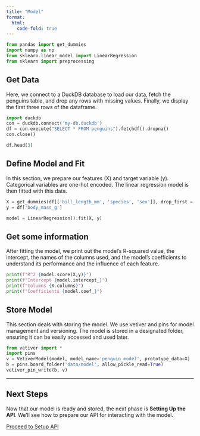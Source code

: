 ```yaml
---
title: "Model"
format:
  html:
    code-fold: true
---
```



```python
from pandas import get_dummies
import numpy as np
from sklearn.linear_model import LinearRegression
from sklearn import preprocessing
```

## Get Data
Here, we connect to a DuckDB database to load our data, fetch the penguins table, and drop any rows with missing values. Finally, we display the first three rows of the dataframe.

```python
import duckdb
con = duckdb.connect('my-db.duckdb')
df = con.execute("SELECT * FROM penguins").fetchdf().dropna()
con.close()

df.head(3)
```

## Define Model and Fit
In this section, we prepare our features (X) and target variable (y). Categorical variables are one-hot encoded. The linear regression model is then fitted with this data.

```python
X = get_dummies(df[['bill_length_mm', 'species', 'sex']], drop_first = True)
y = df['body_mass_g']

model = LinearRegression().fit(X, y)
```

## Get some information
After fitting the model, we print out the model's R-squared value, the intercept, the names of the columns used, and the model's coefficients to understand its performance and the influence of each feature.

```python
print(f"R^2 {model.score(X,y)}")
print(f"Intercept {model.intercept_}")
print(f"Columns {X.columns}")
print(f"Coefficients {model.coef_}")
```


## Store Model
This section deals with storing the model. We use vetiver and pins for model management and versioning. The model is stored in a designated folder, ensuring it can be easily accessed and used later.
```python
from vetiver import *
import pins
v = VetiverModel(model, model_name='penguin_model', prototype_data=X)
b = pins.board_folder('data/model', allow_pickle_read=True)
vetiver_pin_write(b, v)
```





---

## Next Steps

Now that our model is ready and stored, the next phase is **Setting Up the API**. We'll see how to prepare our API for interacting with the model.

[Proceed to Setup API](setup-api.html)

